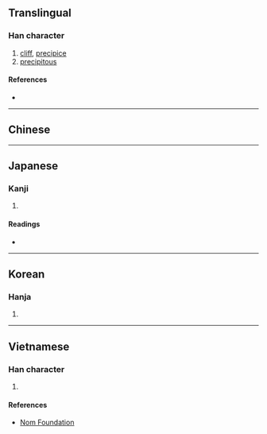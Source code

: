 {{also|崖}}
{{character info}}
==Translingual==

===Han character===
{{Han char|rn=46|rad=山|as=08|sn=11|four=|canj=UMGG,XUMGG|ids=⿰山厓}}

# [[cliff]], [[precipice]]
# [[precipitous]]

====References====
* {{Han ref|kx=0314.070|dkj=08179|dj=0614.240|hdz=10778.070|uh=5D15|ud=23829}}

----

==Chinese==
{{zh-see|崖|v}}

----

==Japanese==

===Kanji===
{{ja-kanji|grade=|rs=山08}}

# {{rfdef|ja|sort=山08}}

====Readings====
* {{ja-readings
|goon=げ
|kanon=がい
|kun=がけ-
}}

----

==Korean==

===Hanja===
{{ko-hanja|hangeul=애|rv=ae|mr=ae}}

# {{rfdef|ko|sort=山08}}

----

==Vietnamese==

===Han character===
{{vi-readings|rs=山08|reading=nhai}}

# {{rfdef|vi|sort=山08}}

====References====
* [http://nomfoundation.org/common/nom_details.php?codepoint=5d15 Nom Foundation]